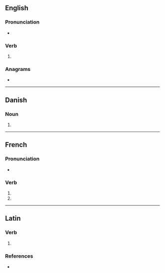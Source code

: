 {{also|pavés|påves}}
==English==

===Pronunciation===
* {{IPA|/peɪvz/|lang=en}}

===Verb===
{{head|en|verb form}}

# {{en-third-person singular of|pave}}

===Anagrams===
* {{anagrams|en|a=aepsv|Vespa|spave|vapes}}

----

==Danish==

===Noun===
{{head|da|noun form|g=c}}

# {{inflection of|da|pave||indef|gen|s}}

----

==French==

===Pronunciation===
* {{IPA|lang=fr|/pav/}}

===Verb===
{{head|fr|verb form}}

# {{inflection of|paver||2|s|pres|indc|lang=fr}}
# {{inflection of|paver||2|s|pres|subj|lang=fr}}

----

==Latin==

===Verb===
{{la-verb-form|pavēs}}

# {{inflection of|paveō||2|s|pres|actv|indc|lang=la}}

===References===
* {{R:du Cange}}